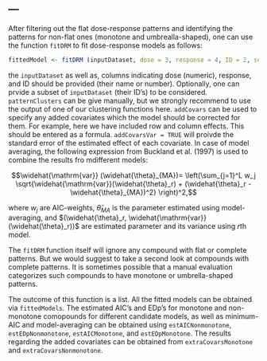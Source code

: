 ---
---

<link rel="stylesheet" href="styles.css" type="text/css">


After filtering out the flat dose-response patterns and identifying the patterns
for non-flat ones (monotone and umbrealla-shaped), one can use the function
`fitDRM` to fit dose-response models as follows:

```r
fittedModel <- fitDRM (inputDataset, dose = 3, response = 4, ID = 2, subsettingID = generalClust$selectedSubjects$ID, transform = "none", addCovars = ~1, patternClusters = generalClust$selectedSubjects$pattern, EDp = 0.5, addCovarsVar = TRUE, alpha = 0.05, na.rm = FALSE, imputationMethod = "mean", nCores = 1)
```

the `inputDataset` as well as, columns indicating dose (numeric), response, and
ID should be provided (their name or number). Optionally, one can prvide a
subset of `inputDataset` (their ID's) to be considered. `patternClusters` can be
give manually, but we strongly recommend to use the output of one of our
clustering functions here. `addCovars` can be used to specify any added
covariates which the model should be corrected for them. For example, here we
have included row and column effects. This should be entered as a formula.
`addCovarsVar = TRUE` will proivde the standard error of the estimated effect of
each covariate. In case of model averaging, the following expression from
Buckland et al. (1997) is used to combine the results fro mdifferent models:

   $$\widehat{\mathrm{var}} (\widehat{\theta}_{MA})= \left(\sum_{j=1}^L w_j \sqrt{\widehat{\mathrm{var}}(\widehat{\theta}_r) + (\widehat{\theta}_r - \widehat{\theta}_{MA})^2}
\right)^2,$$

where $w_j$ are AIC-weights, $\widehat{\theta}_{MA}$ is the parameter estimated
using model-averaging, and
$(\widehat{\theta}_r, \widehat{\mathrm{var}}(\widehat{\theta}_r))$ are estimated
parameter and its variance using $r$th model.


The `fitDRM` function itself will ignore any compound with flat or complete
patterns. But we would suggest to take a second look at compounds with complete
patterns. It is sometimes possible that a manual evaluation categorizes such
compounds to have monotone or umbrella-shaped patterns. 


The outcome of this function is a list. All the fitted models can be obtained
via `fittedModels`. The estimated AIC's and EDp's for monotone and non-monotone
comopounds for different candidate models, as well as minimum-AIC and
model-averaging can be obtained using `estAICNonmonotone`, `estEDpNonmonotone`,
`estAICMonotone`, and `estEDpMonotone`. The results regarding the added
covariates can be obtained from `extraCovarsMonotone` and
`extraCovarsNonmonotone`.
